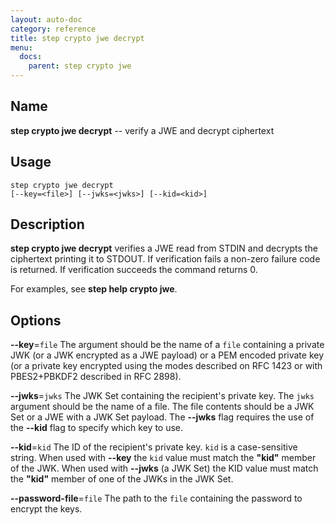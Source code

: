 ```yaml
---
layout: auto-doc
category: reference
title: step crypto jwe decrypt
menu:
  docs:
    parent: step crypto jwe
---
```


## Name
**step crypto jwe decrypt** -- verify a JWE and decrypt ciphertext

## Usage

```raw
step crypto jwe decrypt
[--key=<file>] [--jwks=<jwks>] [--kid=<kid>]
```

## Description

**step crypto jwe decrypt** verifies a JWE read from STDIN and decrypts the
ciphertext printing it to STDOUT. If verification fails a non-zero failure
code is returned. If verification succeeds the command returns 0.

For examples, see **step help crypto jwe**.

## Options


**--key**=`file`
The argument should be the name of a `file`
containing a private JWK (or a JWK encrypted as a JWE payload) or a PEM encoded
private key (or a private key encrypted using the modes described on RFC 1423 or
with PBES2+PBKDF2 described in RFC 2898).

**--jwks**=`jwks`
The JWK Set containing the recipient's private key. The `jwks` argument should
be the name of a file. The file contents should be a JWK Set or a JWE with a
JWK Set payload. The **--jwks** flag requires the use of the **--kid** flag to
specify which key to use.

**--kid**=`kid`
The ID of the recipient's private key. `kid` is a case-sensitive string. When
used with **--key** the `kid` value must match the **"kid"** member of the JWK. When
used with **--jwks** (a JWK Set) the KID value must match the **"kid"** member of
one of the JWKs in the JWK Set.

**--password-file**=`file`
The path to the `file` containing the password to encrypt the keys.

